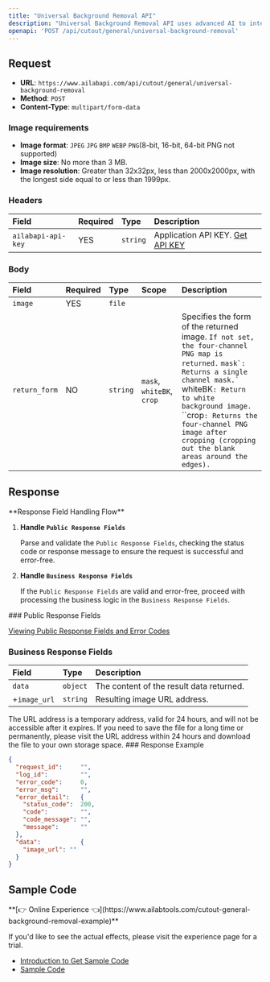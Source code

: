 ```yaml
---
title: "Universal Background Removal API"
description: "Universal Background Removal API uses advanced AI to intelligently detect and isolate subjects, automatically erasing backgrounds. Suitable for people, animals, food, and objects in various scenes."
openapi: 'POST /api/cutout/general/universal-background-removal'
---
```


## Request

- **URL**: `https://www.ailabapi.com/api/cutout/general/universal-background-removal`
- **Method**: `POST`
- **Content-Type**: `multipart/form-data`

### Image requirements

- **Image format**: `JPEG` `JPG` `BMP` `WEBP` `PNG`(8-bit, 16-bit, 64-bit PNG not supported)
- **Image size**: No more than 3 MB.
- **Image resolution**: Greater than 32x32px, less than 2000x2000px, with the longest side equal to or less than 1999px.

### Headers

| Field              | Required | Type     | Description                                        |
|:-------------------|:---------|:---------|:---------------------------------------------------|
| `ailabapi-api-key` | YES      | `string` | Application API KEY. [Get API KEY](/docs/get-api-key) |

### Body

| Field         | Required | Type     | Scope                                              | Description                                                                                                                                                                                                                                                                                                                    |
|:--------------|:---------|:---------|:---------------------------------------------------|:-------------------------------------------------------------------------------------------------------------------------------------------------------------------------------------------------------------------------------------------------------------------------------------------------------------------------------|
| `image`       | YES      | `file`   |                                                    |                                                                                                                                                                                                                                                                                                                                |
| `return_form` | NO       | `string` | ``mask``, ``whiteBK``, ``crop`` | Specifies the form of the returned image. `If not set, the four-channel PNG map is returned.` ``mask`: Returns a single channel mask.` ``whiteBK`: Return to white background image.` ``crop`: Returns the four-channel PNG image after cropping (cropping out the blank areas around the edges).` |

## Response
<Warning>
**Response Field Handling Flow**

1. **Handle `Public Response Fields`**

   Parse and validate the `Public Response Fields`, checking the status code or response message to ensure the request is successful and error-free.

2. **Handle `Business Response Fields`**

   If the `Public Response Fields` are valid and error-free, proceed with processing the business logic in the `Business Response Fields`.
</Warning>
### Public Response Fields

<a href="/docs/response-description" target="_blank">Viewing Public Response Fields and Error Codes</a>

### Business Response Fields

| Field        | Type     | Description                              |
|:-------------|:---------|:-----------------------------------------|
| `data`       | `object` | The content of the result data returned. |
| +`image_url` | `string` | Resulting image URL address.             |
<Tip>
The URL address is a temporary address, valid for 24 hours, and will not be accessible after it expires. If you need to save the file for a long time or permanently, please visit the URL address within 24 hours and download the file to your own storage space.
</Tip>
### Response Example

```json
{
  "request_id":     "",
  "log_id":         "",
  "error_code":     0,
  "error_msg":      "",
  "error_detail":   {
    "status_code":  200,
    "code":         "",
    "code_message": "",
    "message":      ""
  },
  "data":           {
    "image_url": ""
  }
}
```

## Sample Code
<Tip>
**[👉 Online Experience 👈](https://www.ailabtools.com/cutout-general-background-removal-example)**

If you'd like to see the actual effects, please visit the experience page for a trial.

- [Introduction to Get Sample Code](get-sample-code)
- [Sample Code][PostmanURL]

[PostmanURL]: https://documenter.getpostman.com/view/26387069/2s93JxqgHE#c1c1fda2-5cdc-426d-8a28-ef7752f1f13b
</Tip>